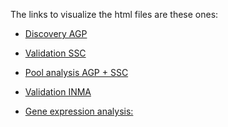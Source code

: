 The links to visualize the html files are these ones:

- [Discovery AGP](https://htmlpreview.github.io/?https://github.com/isglobal-brge/master_thesis/blob/master/inversions_ASD/01-discoveryAGP.html)

- [Validation SSC](https://htmlpreview.github.io/?https://github.com/isglobal-brge/master_thesis/blob/master/inversions_ASD/02-validationSSC.html)

- [Pool analysis AGP + SSC](https://htmlpreview.github.io/?https://github.com/isglobal-brge/master_thesis/blob/master/inversions_ASD/03-Pool-analysis.html)

- [Validation INMA](https://htmlpreview.github.io/?https://github.com/isglobal-brge/master_thesis/blob/master/inversions_ASD/04-validationINMA.html)

- [Gene expression analysis:](https://htmlpreview.github.io/?https://github.com/isglobal-brge/master_thesis/blob/master/inversions_ASD/05-expression.html)